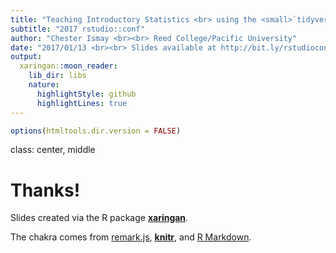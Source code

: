 ```yaml
---
title: "Teaching Introductory Statistics <br> using the <small>`tidyverse`</small> <br> via <small>`bookdown`</small>"
subtitle: "2017 rstudio::conf"
author: "Chester Ismay <br><br> Reed College/Pacific University"
date: "2017/01/13 <br><br> Slides available at http://bit.ly/rstudioconf <br><br> Source code available at https://github.com/ismayc/rstudioconf"
output:
  xaringan::moon_reader:
    lib_dir: libs
    nature:
      highlightStyle: github
      highlightLines: true
---
```


```r
options(htmltools.dir.version = FALSE)
```

class: center, middle

# Thanks!

Slides created via the R package [**xaringan**](https://github.com/yihui/xaringan).

The chakra comes from [remark.js](https://remarkjs.com), [**knitr**](http://yihui.name/knitr), and [R Markdown](https://rmarkdown.rstudio.com).
